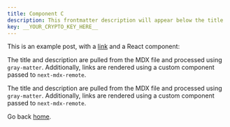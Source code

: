 ```yaml
---
title: Component C
description: This frontmatter description will appear below the title
key: __YOUR_CRYPTO_KEY_HERE__
---
```


This is an example post, with a [link](https://nextjs.org) and a React component:

<TestComponent name="next-mdx-remote" />

The title and description are pulled from the MDX file and processed using `gray-matter`. Additionally, links are rendered using a custom component passed to `next-mdx-remote`.

The title and description are pulled from the MDX file and processed using `gray-matter`. Additionally, links are rendered using a custom component passed to `next-mdx-remote`.

Go back [home](/).

